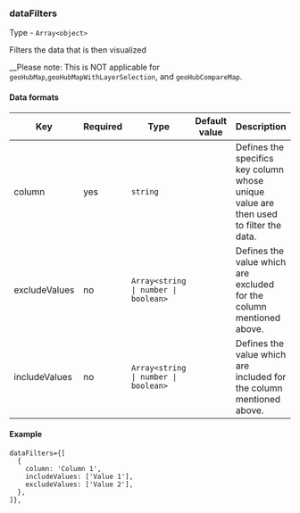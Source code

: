 
<Meta title="Dashboard/Data types/dataFilters" />

### dataFilters

Type - `Array<object>`

Filters the data that is then visualized

__Please note: This is NOT applicable for `geoHubMap`,`geoHubMapWithLayerSelection`, and `geoHubCompareMap`.

#### Data formats

<table>
  <thead>
    <tr>
      <th>Key</th>
      <th>Required</th>
      <th>Type</th>
      <th>Default value</th>
      <th>Description</th>
    </tr>
  </thead>
  <tbody>
    <tr>
      <td>column</td>
      <td>yes</td>
      <td><code>string</code></td>
      <td></td>
      <td>Defines the specifics key column whose unique value are then used to filter the data.</td>
    </tr>
    <tr>
      <td>excludeValues</td>
      <td>no</td>
      <td><code>Array&lt;string | number | boolean&gt;</code></td>
      <td></td>
      <td>Defines the value which are excluded for the column mentioned above.</td>
    </tr>
    <tr>
      <td>includeValues</td>
      <td>no</td>
      <td><code>Array&lt;string | number | boolean&gt;</code></td>
      <td></td>
      <td>Defines the value which are included for the column mentioned above.</td>
    </tr>
  </tbody>
</table>

#### Example

```tsx
dataFilters={[
  {
    column: 'Column 1',
    includeValues: ['Value 1'],
    excludeValues: ['Value 2'],
  },
]},
```
